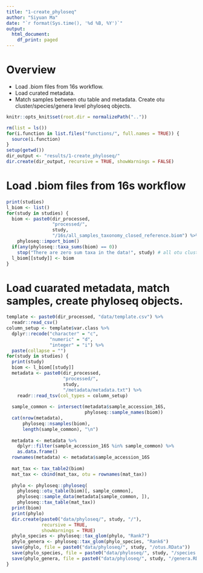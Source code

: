 ```yaml
---
title: "1-create_phyloseq"
author: "Siyuan Ma"
date: "`r format(Sys.time(), '%d %B, %Y')`"
output:
  html_document:
    df_print: paged
---
```

# Overview
- Load .biom files from 16s workflow.
- Load curated metadata. 
- Match samples between otu table and metadata. Create otu cluster/species/genera level phyloseq objects.
```r
knitr::opts_knit$set(root.dir = normalizePath(".."))
```
```r
rm(list = ls())
for(i.function in list.files("functions/", full.names = TRUE)) {
  source(i.function)
}
setup(getwd())
dir_output <- "results/1-create_phyloseq/"
dir.create(dir_output, recursive = TRUE, showWarnings = FALSE)
```
# Load .biom files from 16s workflow
```r
print(studies)
l_biom <- list()
for(study in studies) {
  biom <- paste0(dir_processed, 
                 "processed/", 
                 study, 
                 "/16s/all_samples_taxonomy_closed_reference.biom") %>% 
    phyloseq::import_biom()
  if(any(phyloseq::taxa_sums(biom) == 0)) 
    stop("There are zero sum taxa in the data!", study) # all otu clusters should have at least some presence in the data, based on the pipeline
  l_biom[[study]] <- biom
}
```

# Load cuarated metadata, match samples, create phyloseq objects.
```r
template <- paste0(dir_processed, "data/template.csv") %>% 
  readr::read_csv()
column_setup <- template$var.class %>% 
  dplyr::recode("character" = "c",
                "numeric" = "d",
                "integer" = "i") %>% 
  paste(collapse = "")
for(study in studies) {
  print(study)
  biom <- l_biom[[study]]
  metadata <- paste0(dir_processed,
                     "processed/",
                     study,
                     "/metadata/metadata.txt") %>%
    readr::read_tsv(col_types = column_setup)
  
  sample_common <- intersect(metadata$sample_accession_16S,
                             phyloseq::sample_names(biom))
  cat(nrow(metadata),
      phyloseq::nsamples(biom),
      length(sample_common), "\n")
  
  metadata <- metadata %>% 
    dplyr::filter(sample_accession_16S %in% sample_common) %>%
    as.data.frame()
  rownames(metadata) <- metadata$sample_accession_16S
  
  mat_tax <- tax_table2(biom)
  mat_tax <- cbind(mat_tax, otu = rownames(mat_tax))
  
  phylo <- phyloseq::phyloseq(
    phyloseq::otu_table(biom)[, sample_common],
    phyloseq::sample_data(metadata[sample_common, ]),
    phyloseq::tax_table(mat_tax))
  print(biom)
  print(phylo)
  dir.create(paste0("data/phyloseq/", study, "/"), 
             recursive = TRUE, 
             showWarnings = TRUE)
  phylo_species <- phyloseq::tax_glom(phylo, "Rank7")
  phylo_genera <- phyloseq::tax_glom(phylo_species, "Rank6")
  save(phylo, file = paste0("data/phyloseq/", study, "/otus.RData"))
  save(phylo_species, file = paste0("data/phyloseq/", study, "/species.RData"))
  save(phylo_genera, file = paste0("data/phyloseq/", study, "/genera.RData"))
}
```